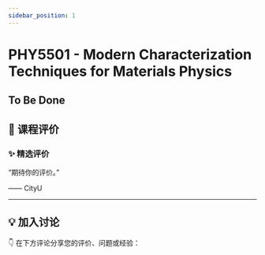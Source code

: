 ```yaml
---
sidebar_position: 1
---
```



# PHY5501 - Modern Characterization Techniques for Materials Physics

## To Be Done

## **💬 课程评价**

### ✨ **精选评价**
<div className={commentStyles.commentBox}>
    <p className={commentStyles.commentText}>
        “期待你的评价。”
    </p>
    <p className={commentStyles.commentAuthor}>—— CityU</p>
</div>

---

## **💡 加入讨论**

👇 在下方评论分享您的评价、问题或经验：
<Utterances />
